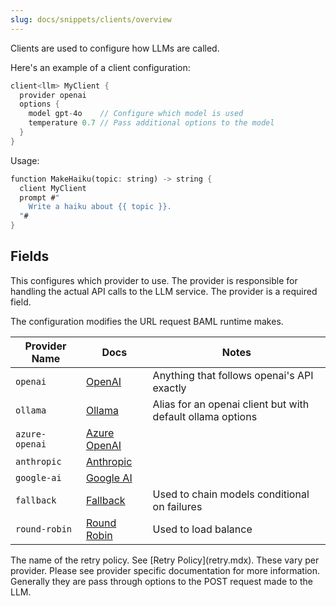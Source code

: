 ```yaml
---
slug: docs/snippets/clients/overview
---
```


Clients are used to configure how LLMs are called.

Here's an example of a client configuration:

```rust BAML
client<llm> MyClient {
  provider openai
  options {
    model gpt-4o    // Configure which model is used
    temperature 0.7 // Pass additional options to the model
  }
}
```

Usage:

```rust BAML
function MakeHaiku(topic: string) -> string {
  client MyClient
  prompt #"
    Write a haiku about {{ topic }}.
  "#
}
```

## Fields

<ParamField path="provider"  required>
This configures which provider to use. The provider is responsible for handling the actual API calls to the LLM service. The provider is a required field.

The configuration modifies the URL request BAML runtime makes.

| Provider Name  | Docs                             | Notes                                                      |
| -------------- | -------------------------------- | ---------------------------------------------------------- |
| `openai`       | [OpenAI](providers/openai.mdx)       | Anything that follows openai's API exactly                 |
| `ollama`       | [Ollama](providers/ollama.mdx)       | Alias for an openai client but with default ollama options |
| `azure-openai` | [Azure OpenAI](providers/azure.mdx)  |                                                            |
| `anthropic`    | [Anthropic](providers/anthropic.mdx) |                                                            |
| `google-ai`    | [Google AI](providers/gemini.mdx)    |                                                            |
| `fallback`     | [Fallback](fallback.mdx)             | Used to chain models conditional on failures               |
| `round-robin`  | [Round Robin](round-robin.mdx)       | Used to load balance                                       |

</ParamField>

<ParamField path="retry_policy">
  The name of the retry policy. See [Retry
  Policy](retry.mdx).
</ParamField>

<ParamField path="options">
  These vary per provider. Please see provider specific documentation for more
  information. Generally they are pass through options to the POST request made
  to the LLM.
</ParamField>
